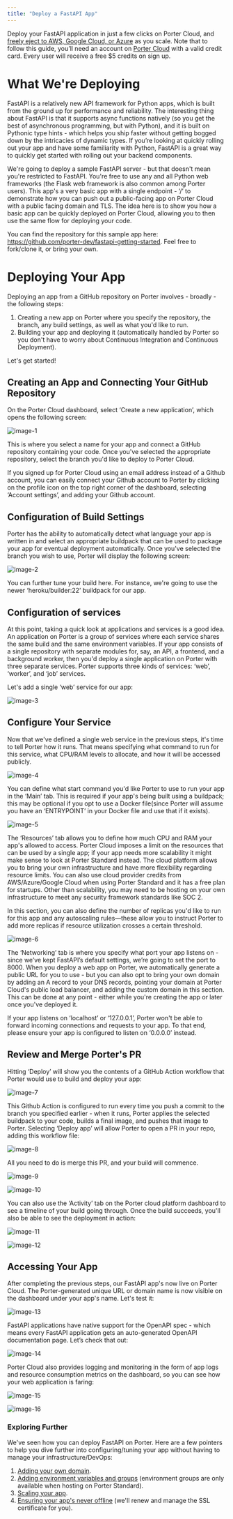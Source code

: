 ```yaml
---
title: "Deploy a FastAPI App"
---
```


Deploy your FastAPI application in just a few clicks on Porter Cloud, and [freely eject to AWS, Google Cloud, or Azure](https://docs.porter.run/provision/overview) as you scale. Note that to follow this guide, you’ll need an account on [Porter Cloud](https://porter.run/porter-cloud) with a valid credit card. Every user will receive a free $5 credits on sign up.

# What We're Deploying

FastAPI is a relatively new API framework for Python apps, which is built from the ground up for performance and reliability. The interesting thing about FastAPI is that it supports async functions natively (so you get the best of asynchronous programming, but with Python), and it is built on Pythonic type hints - which helps you ship faster without getting bogged down by the intricacies of dynamic types. If you’re looking at quickly rolling out your app and have some familiarity with Python, FastAPI is a great way to quickly get started with rolling out your backend components.

We're going to deploy a sample FastAPI server - but that doesn't mean you're restricted to FastAPI. You're free to use any and all Python web frameworks (the Flask web framework is also common among Porter users). This app's a very basic app with a single endpoint - ‘/’ to demonstrate how you can push out a public-facing app on Porter Cloud with a public facing domain and TLS. The idea here is to show you how a basic app can be quickly deployed on Porter Cloud, allowing you to then use the same flow for deploying your code. 

You can find the repository for this sample app here: https://github.com/porter-dev/fastapi-getting-started. Feel free to fork/clone it, or bring your own.

# Deploying Your App

Deploying an app from a GitHub repository on Porter involves - broadly - the following steps:

1. Creating a new app on Porter where you specify the repository, the branch, any build settings, as well as what you'd like to run.
2. Building your app and deploying it (automatically handled by Porter so you don't have to worry about Continuous Integration and Continuous Deployment).

Let's get started!

## Creating an App and Connecting Your GitHub Repository

On the Porter Cloud dashboard, select ‘Create a new application’, which opens the following screen:

![image-1](/images//guides/porter-cloud-fastapi/fastapi-image1.png)

This is where you select a name for your app and connect a GitHub repository containing your code. Once you've selected the appropriate repository, select the branch you'd like to deploy to Porter Cloud. 

<Info>
If you signed up for Porter Cloud using an email address instead of a Github account, you can easily connect your Github account to Porter by clicking on the profile icon on the top right corner of the dashboard, selecting ‘Account settings’, and adding your Github account.
</Info>

## Configuration of Build Settings

Porter has the ability to automatically detect what language your app is written in and select an appropriate buildpack that can be used to package your app for eventual deployment automatically. Once you've selected the branch you wish to use, Porter will display the following screen:

![image-2](/images//guides/porter-cloud-fastapi/fastapi-image2.png)

You can further tune your build here. For instance, we're going to use the newer ‘heroku/builder:22’ buildpack for our app.

## Configuration of services

At this point, taking a quick look at applications and services is a good idea. An application on Porter is a group of services where each service shares the same build and the same environment variables. If your app consists of a single repository with separate modules for, say, an API, a frontend, and a background worker, then you'd deploy a single application on Porter with three separate services. Porter supports three kinds of services: ‘web’, ‘worker’, and ‘job’ services. 

Let's add a single ‘web’ service for our app:

![image-3](/images//guides/porter-cloud-fastapi/fastapi-image3.png)

## Configure Your Service

Now that we've defined a single web service in the previous steps, it's time to tell Porter how it runs. That means specifying what command to run for this service, what CPU/RAM levels to allocate, and how it will be accessed publicly.

![image-4](/images//guides/porter-cloud-fastapi/fastapi-image4.png)

You can define what start command you'd like Porter to use to run your app in the ‘Main’ tab. This is required if your app's being built using a buildpack; this may be optional if you opt to use a Docker file(since Porter will assume you have an ‘ENTRYPOINT’ in your Docker file and use that if it exists).

![image-5](/images//guides/porter-cloud-fastapi/fastapi-image5.png)

The ‘Resources’ tab allows you to define how much CPU and RAM your app's allowed to access. Porter Cloud imposes a limit on the resources that can be used by a single app; if your app needs more scalability it might make sense to look at Porter Standard instead. The cloud platform allows you to bring your own infrastructure and have more flexibility regarding resource limits. You can also use cloud provider credits from AWS/Azure/Google Cloud when using Porter Standard and it has a free plan for startups. Other than scalability, you may need to be hosting on your own infrastructure to meet any security framework standards like SOC 2.

In this section, you can also define the number of replicas you'd like to run for this app and any autoscaling rules—these allow you to instruct Porter to add more replicas if resource utilization crosses a certain threshold. 

![image-6](/images//guides/porter-cloud-fastapi/fastapi-image6.png)

The ‘Networking’ tab is where you specify what port your app listens on - since we’ve kept FastAPI’s default settings, we’re going to set the port to 8000. When you deploy a web app on Porter, we automatically generate a public URL for you to use - but you can also opt to bring your own domain by adding an A record to your DNS records, pointing your domain at Porter Cloud's public load balancer, and adding the custom domain in this section. This can be done at any point - either while you're creating the app or later once you've deployed it. 

<Info>
If your app listens on ‘localhost’ or ‘127.0.0.1’, Porter won't be able to forward incoming connections and requests to your app. To that end, please ensure your app is configured to listen on ‘0.0.0.0’ instead.
</Info>

## Review and Merge Porter's PR

Hitting ‘Deploy’ will show you the contents of a GitHub Action workflow that Porter would use to build and deploy your app:

![image-7](/images//guides/porter-cloud-fastapi/fastapi-image7.png)

This Github Action is configured to run every time you push a commit to the branch you specified earlier - when it runs, Porter applies the selected buildpack to your code, builds a final image, and pushes that image to Porter. Selecting ‘Deploy app’ will allow Porter to open a PR in your repo, adding this workflow file:

![image-8](/images//guides/porter-cloud-fastapi/fastapi-image8.png)

All you need to do is merge this PR, and your build will commence.

![image-9](/images//guides/porter-cloud-fastapi/fastapi-image9.png)

![image-10](/images//guides/porter-cloud-fastapi/fastapi-image10.png)

You can also use the ‘Activity’ tab on the Porter cloud platform dashboard to see a timeline of your build going through. Once the build succeeds, you'll also be able to see the deployment in action:

![image-11](/images//guides/porter-cloud-fastapi/fastapi-image11.png)

![image-12](/images//guides/porter-cloud-fastapi/fastapi-image12.png)

## Accessing Your App

After completing the previous steps, our FastAPI app's now live on Porter Cloud. The Porter-generated unique URL or domain name is now visible on the dashboard under your app's name. Let's test it:

![image-13](/images//guides/porter-cloud-fastapi/fastapi-image13.png)

FastAPI applications have native support for the OpenAPI spec - which means every FastAPI application gets an auto-generated OpenAPI documentation page. Let’s check that out:

![image-14](/images//guides/porter-cloud-fastapi/fastapi-image14.png)

Porter Cloud also provides logging and monitoring in the form of app logs and resource consumption metrics on the dashboard, so you can see how your web application is faring:

![image-15](/images//guides/porter-cloud-fastapi/fastapi-image15.png)

![image-16](/images//guides/porter-cloud-fastapi/fastapi-image16.png)

### Exploring Further
We've seen how you can deploy FastAPI on Porter. Here are a few pointers to help you dive further into configuring/tuning your app without having to manage your infrastructure/DevOps:

1. [Adding your own domain](/configure/custom-domains).
2. [Adding environment variables and groups](/configure/environment-groups) (environment groups are only available when hosting on Porter Standard).
3. [Scaling your app](/configure/autoscaling). 
4. [Ensuring your app's never offline](/configure/health-checks) (we'll renew and manage the SSL certificate for you).
